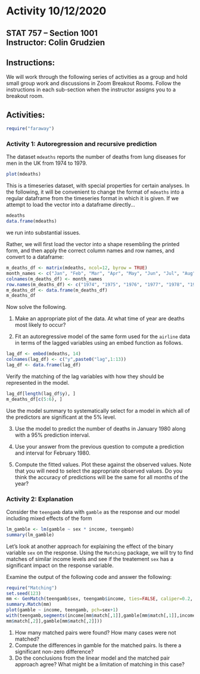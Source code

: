 # Activity 10/12/2020

## STAT 757 -- Section 1001 <br> Instructor: Colin Grudzien<br>

## Instructions:
We will work through the following series of activities as a group and hold small group work and discussions in Zoom Breakout Rooms.  Follow the instructions in each sub-section when the instructor assigns you to a breakout room.

## Activities:

```r
require("faraway")
```

### Activity 1: Autoregression and recursive prediction


The dataset ```mdeaths``` reports the number of deaths from lung diseases for men in the UK from 1974 to 1979.

```r
plot(mdeaths)
```
This is a timeseries dataset, with special properties for certain analyses.  In the following, it will be convenient to change the format of ```mdeaths``` into a regular dataframe from the timeseries format in which it is given.   If we attempt to load the vector into a dataframe directly...
```r
mdeaths
data.frame(mdeaths)
```
we run into substantial issues.

Rather, we will first load the vector into a shape resembling the printed form, and then apply the correct column names and row names, and convert to a dataframe:
```r
m_deaths_df <- matrix(mdeaths, ncol=12, byrow = TRUE)
month_names <- c("Jan", "Feb", "Mar", "Apr", "May", "Jun", "Jul", "Aug", "Sep", "Oct", "Nov", "Dec")
colnames(m_deaths_df) <- month_names
row.names(m_deaths_df) <- c("1974", "1975", "1976", "1977", "1978", "1979")
m_deaths_df <- data.frame(m_deaths_df)
m_deaths_df
```

Now solve the following.

1. Make an appropriate plot of the data. At what time of year are deaths most
likely to occur?

2. Fit an autoregressive model of the same form used for the ```airline``` data in terms of the lagged variables using an embed function as follows. 
```r
lag_df <- embed(mdeaths, 14)
colnames(lag_df) <- c("y",paste0("lag",1:13))
lag_df <- data.frame(lag_df)
```
   Verify the matching of the lag variables with how they should be represented in the model.
```r
lag_df[length(lag_df$y), ]
m_deaths_df[c(5:6), ]
```
  Use the model summary to systematically select for a model in which all of the predictors are significant at the $5\%$ level.

3. Use the model to predict the number of deaths in January 1980 along with a
95% prediction interval.

4. Use your answer from the previous question to compute a prediction and interval for February 1980.

5.  Compute the fitted values. Plot these against the observed values. Note that
you will need to select the appropriate observed values. Do you think the
accuracy of predictions will be the same for all months of the year?




### Activity 2: Explanation

Consider the `teengamb` data with `gamble` as the response and our model including mixed effects of the form
```r
lm_gamble <- lm(gamble ~ sex * income, teengamb)
summary(lm_gamble)
```

Let's look at another approach for explaining the effect of the binary variable `sex` on the response.  Using the `Matching` package, we will try to find matches of similar income levels and see if the treatement `sex` has a significant impact on the response variable.

Examine the output of the following code and answer the following:
```r
require("Matching")
set.seed(123)
mm <- GenMatch(teengamb$sex, teengamb$income, ties=FALSE, caliper=0.2, pop.size=1000)
summary.Match(mm)
plot(gamble ~ income, teengamb, pch=sex+1)
with(teengamb,segments(income[mm$match[,1]],gamble[mm$match[,1]],income[
mm$match[,2]],gamble[mm$match[,2]]))
```
  
  
  1. How many matched pairs were found? How many cases were not matched?
  2. Compute the differences in gamble for the matched pairs. Is there a significant non-zero difference?
  3. Do the conclusions from the linear model and the matched pair approach agree?  What might be a limitation of matching in this case?


